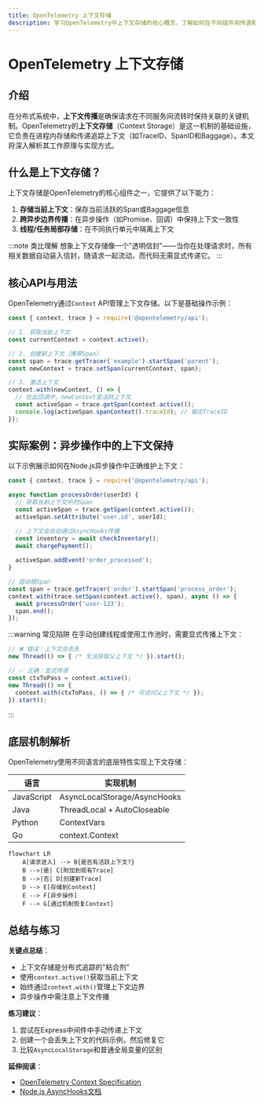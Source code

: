 ```yaml
---
title: OpenTelemetry 上下文存储
description: 学习OpenTelemetry中上下文存储的核心概念，了解如何在不同组件间传递和存储追踪上下文信息。
---
```


# OpenTelemetry 上下文存储

## 介绍

在分布式系统中，**上下文传播**是确保请求在不同服务间流转时保持关联的关键机制。OpenTelemetry的**上下文存储**（Context Storage）是这一机制的基础设施，它负责在进程内存储和传递追踪上下文（如TraceID、SpanID和Baggage）。本文将深入解析其工作原理与实现方式。

## 什么是上下文存储？

上下文存储是OpenTelemetry的核心组件之一，它提供了以下能力：
1. **存储当前上下文**：保存当前活跃的Span或Baggage信息
2. **跨异步边界传播**：在异步操作（如Promise、回调）中保持上下文一致性
3. **线程/任务局部存储**：在不同执行单元中隔离上下文

:::note 类比理解
想象上下文存储像一个"透明信封"——当你在处理请求时，所有相关数据自动装入信封，随请求一起流动，而代码无需显式传递它。
:::

## 核心API与用法

OpenTelemetry通过`Context` API管理上下文存储。以下是基础操作示例：

```javascript
const { context, trace } = require('@opentelemetry/api');

// 1. 获取当前上下文
const currentContext = context.active();

// 2. 创建新上下文（携带Span）
const span = trace.getTracer('example').startSpan('parent');
const newContext = trace.setSpan(currentContext, span);

// 3. 激活上下文
context.with(newContext, () => {
  // 在此回调中，newContext是活跃上下文
  const activeSpan = trace.getSpan(context.active());
  console.log(activeSpan.spanContext().traceId); // 输出TraceID
});
```

## 实际案例：异步操作中的上下文保持

以下示例展示如何在Node.js异步操作中正确维护上下文：

```javascript
const { context, trace } = require('@opentelemetry/api');

async function processOrder(userId) {
  // 获取当前上下文中的Span
  const activeSpan = trace.getSpan(context.active());
  activeSpan.setAttribute('user.id', userId);

  // 上下文会自动通过AsyncHooks传播
  const inventory = await checkInventory();
  await chargePayment();
  
  activeSpan.addEvent('order_processed');
}

// 启动根Span
const span = trace.getTracer('order').startSpan('process_order');
context.with(trace.setSpan(context.active(), span), async () => {
  await processOrder('user-123');
  span.end();
});
```

:::warning 常见陷阱
在手动创建线程或使用工作池时，需要显式传播上下文：
```javascript
// ❌ 错误：上下文会丢失
new Thread(() => { /* 无法获取父上下文 */ }).start();

// ✅ 正确：显式传递
const ctxToPass = context.active();
new Thread(() => {
  context.with(ctxToPass, () => { /* 可访问父上下文 */ });
}).start();
```
:::

## 底层机制解析

OpenTelemetry使用不同语言的底层特性实现上下文存储：

| 语言       | 实现机制                  |
|------------|--------------------------|
| JavaScript | AsyncLocalStorage/AsyncHooks |
| Java       | ThreadLocal + AutoCloseable |
| Python     | ContextVars               |
| Go         | context.Context           |

```mermaid
flowchart LR
    A[请求进入] --> B{是否有活跃上下文?}
    B -->|是| C[附加到现有Trace]
    B -->|否| D[创建新Trace]
    D --> E[存储到Context]
    E --> F[异步操作]
    F --> G[通过机制恢复Context]
```

## 总结与练习

**关键点总结**：
- 上下文存储是分布式追踪的"粘合剂"
- 使用`context.active()`获取当前上下文
- 始终通过`context.with()`管理上下文边界
- 异步操作中需注意上下文传播

**练习建议**：
1. 尝试在Express中间件中手动传递上下文
2. 创建一个会丢失上下文的代码示例，然后修复它
3. 比较`AsyncLocalStorage`和普通全局变量的区别

**延伸阅读**：
- [OpenTelemetry Context Specification](https://github.com/open-telemetry/opentelemetry-specification/blob/main/specification/context/context.md)
- [Node.js AsyncHooks文档](https://nodejs.org/api/async_hooks.html)